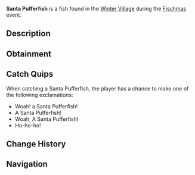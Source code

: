 {{FishInfobox
|image          = Santa Pufferfish.png
|rarity         = Limited
|event          = Fischmas
|sea            = First Sea
|location       = [[Fischmas]]
|sublocation    = 
|sources        = Fishing Rod, Supreme Present
|radar_location = 
|prog_speed     = -12
|xp             = 1200
|weather        = Foggy
|time           = Night
|season         = Winter
|bait           = Peppermint Worm
|base_weight    = 2.5
|base_value     = 2000
|weight_range   = 1.7
|base_chance    = 0.1
|base_resil     = 50
}}
'''Santa Pufferfish''' is a {{Rarity|Limited}} fish found in the [[Winter Village]] during the [[Fischmas]] event.

== Description ==
{{Description|A pufferfish, but with a santa hat! How jolly!|Bestiary Entry}}

== Obtainment ==
{{Description|Only can be caught during Fischmas24.|Bestiary Hint}}
{{Fish Availability|
Fischmas/Winter Village
|top_rods      = 
Leviathan's Fang Rod\42122.49\199322.31;
Ethereal Prism Rod\39962.22\144431.83;
Seraphic Rod\38373.05\145959.56;
No-Life Rod\37827.05\154507.93;
Trident Rod\36910.95\173639.21;
Resourceful Rod\30831.14\120679.79;
Destiny Rod\32224.96\135322.34;
Heaven's Rod\30602.95\136244.64;
Free Spirit Rod\35232.58\165743.71;
Lucky Rod\22339.14\112236.98;
Midas Rod\15307.93\70742.82;
Great Dreamer Rod\30233.65\134195.89;
Rod Of The Forgotten Fang\35846.89\141864.62;
Challenger's Rod\34553.64\144277.36;
Rod Of The Depths\32154.73\130058.05;
Rod Of The Exalted One\31789.08\136113.59;
Zeus Rod\31326.31\134836.31;
Verdant Shear Rod\30810.55\137362.57;
Blazebringer Rod\29869.45\130617.79;
Depthseeker Rod\28218.76\123334.99;
Avalanche Rod\25433.82\110679.11;
Volcanic Rod\24415.8\106672.95;
Training Rod\15463.68\67682.66;
Steady Rod\9094.59\45004.14
|recommended   = Ethereal Prism Rod
}}

== Catch Quips ==
When catching a Santa Pufferfish, the player has a chance to make one of the following exclamations:
* Woah! a Santa Pufferfish!
* A Santa Pufferfish!
* Woah, A Santa Pufferfish!
* Ho-ho-ho!

== Change History ==
{{Change History|{{subst:Current Version}}}}

== Navigation ==
{{Fish Navbox|Fischmas}}